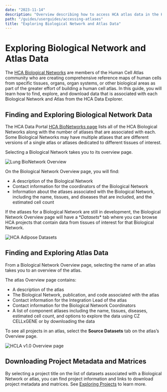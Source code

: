 ```yaml
---
date: "2023-11-14"
description: "Overview describing how to access HCA atlas data in the HCA Data Explorer"
path: "/guides/userguides/accessing-atlases"
title: "Exploring Biological Network and Atlas Data"
---
```


# Exploring Biological Network and Atlas Data

The [HCA Biological Networks](https://www.humancellatlas.org/biological-networks/) are members of the Human Cell Atlas
community who are creating comprehensive reference maps of human cells from specific tissues, organs, organ systems, or
other biological areas as part of the greater effort of building a human cell atlas. In this guide, you will learn how
to find, explore, and download data that is associated with each Biological Network and Atlas from the HCA Data
Explorer.

## Finding and Exploring Biological Network Data

The HCA Data Portal [HCA BioNetworks page](https://data.humancellatlas.org/hca-bio-networks) lists all of the HCA
Biological Networks along with the number of atlases that are associated with each. Some Biological Networks may have
multiple atlases that are different versions of a single atlas or atlases dedicated to different tissues of interest.

Selecting a Biological Network takes you to its overview page.

![Lung BioNetwork Overview](/hca-bio-networks/guides/lung-bionetwork-overview.png)

On the Biological Network Overview page, you will find:

- A description of the Biological Network
- Contact information for the coordinators of the Biological Network
- Information about the atlases associated with the Biological Network, including the name, tissues, and diseases that
  are included, and the estimated cell count

If the atlases for a Biological Network are still in development, the Biological Network Overview page will have a \*_Datasets_\* tab where you can browse HCA projects that contain data from tissues of interest for that Biological
Network.

![HCA Adipose Datasets](/hca-bio-networks/guides/hca-adipose-datasets.png)

## Finding and Exploring Atlas Data

From a Biological Network Overview page, selecting the name of an atlas takes you to an overview of the atlas.

The atlas Overview page contains:

- A description of the atlas
- The Biological Network, publication, and code associated with the atlas
- Contact information for the Integration Lead of the atlas
- Contact information for the Biological Network Coordinators
- A list of component atlases including the name, tissues, diseases, estimated cell count, and options to explore the
  data using CZ CELLxGENE or by downloading the data

To see all projects in an atlas, select the **Source Datasets** tab on the atlas’s Overview page.

![HCLA v1.0 Overview page](/hca-bio-networks/guides/hcla-v1-atlas.png)

## Downloading Project Metadata and Matrices

By selecting a project title on the list of datasets associated with a Biological Network or atlas, you can find project
information and links to download project metadata and matrices.
See [Exploring Projects](/guides#exploring-projects) to learn more.
